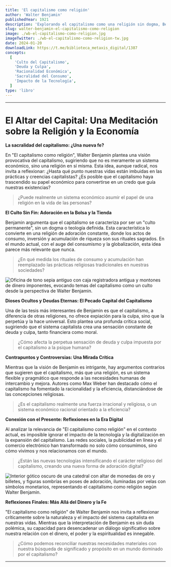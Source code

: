 ```yaml
---
title: 'El capitalismo como religión'
author: 'Walter Benjamin'
publishedYear: 1921
description: 'Explorando el capitalismo como una religión sin dogma, Benjamin revela un culto perpetuo a la riqueza y consumo. Un análisis crítico de deuda, culpa y su impacto psicológico en la sociedad.'
slug: walter-benjamin-el-capitalismo-como-religion
image: ./wb-el-capitalismo-como-religion.jpg
imageTwitter: ./wb-el-capitalismo-como-religion-tw.jpg
date: 2024-01-20
downloadLink: https://t.me/biblioteca_metaxis_digital/1387
concepts:
  [
    'Culto del Capitalismo',
    'Deuda y Culpa',
    'Racionalidad Económica',
    'Sacralidad del Consumo',
    'Impacto de la Tecnología',
  ]
type: 'libro'
---
```


---

# El Altar del Capital: Una Meditación sobre la Religión y la Economía

**La sacralidad del capitalismo: ¿Una nueva fe?**

En "El capitalismo como religión", Walter Benjamin plantea una visión provocativa del capitalismo, sugiriendo que no es meramente un sistema económico, sino una religión en sí misma. Esta idea, aunque radical, nos invita a reflexionar: ¿Hasta qué punto nuestras vidas están imbuidas en las prácticas y creencias capitalistas? ¿Es posible que el capitalismo haya trascendido su papel económico para convertirse en un credo que guía nuestras existencias?

> ¿Puede realmente un sistema económico asumir el papel de una religión en la vida de las personas?

**El Culto Sin Fin: Adoración en la Bolsa y la Tienda**

Benjamin argumenta que el capitalismo se caracteriza por ser un "culto permanente", sin un dogma o teología definida. Esta característica lo convierte en una religión de adoración constante, donde los actos de consumo, inversión y acumulación de riqueza son sus rituales sagrados. En el mundo actual, con el auge del consumismo y la globalización, esta idea parece más relevante que nunca.

> ¿En qué medida los rituales de consumo y acumulación han reemplazado las prácticas religiosas tradicionales en nuestras sociedades?

![Oficina de tono sepia antiguo con caja registradora antigua y montones de dinero imponentes, evocando temas del capitalismo como un culto desde la perspectiva de Walter Benjamin.](./wb-capitalismo-religion-1.jpg)

**Dioses Ocultos y Deudas Eternas: El Pecado Capital del Capitalismo**

Una de las tesis más interesantes de Benjamin es que el capitalismo, a diferencia de otras religiones, no ofrece expiación para la culpa, sino que la perpetúa y la hace universal. Esto plantea una profunda crítica social, sugiriendo que el sistema capitalista crea una sensación constante de deuda y culpa, tanto financiera como moral.

> ¿Cómo afecta la perpetua sensación de deuda y culpa impuesta por el capitalismo a la psique humana?

**Contrapuntos y Controversias: Una Mirada Crítica**

Mientras que la visión de Benjamin es intrigante, hay argumentos contrarios que sugieren que el capitalismo, más que una religión, es un sistema flexible y pragmático que responde a las necesidades humanas de intercambio y mejora. Autores como Max Weber han destacado cómo el capitalismo ha fomentado la racionalidad y la eficiencia, distanciándose de las concepciones religiosas.

> ¿Es el capitalismo realmente una fuerza irracional y religiosa, o un sistema económico racional orientado a la eficiencia?

**Conexión con el Presente: Reflexiones en la Era Digital**

Al analizar la relevancia de "El capitalismo como religión" en el contexto actual, es imposible ignorar el impacto de la tecnología y la digitalización en la expansión del capitalismo. Las redes sociales, la publicidad en línea y el comercio electrónico han transformado no solo cómo consumimos, sino cómo vivimos y nos relacionamos con el mundo.

> ¿Están las nuevas tecnologías intensificando el carácter religioso del capitalismo, creando una nueva forma de adoración digital?

![Interior gótico oscuro de una catedral con altar de monedas de oro y billetes, y figuras sombrías en poses de adoración, iluminadas por velas con símbolos monetarios, representando el capitalismo como religión según Walter Benjamin.](./wb-capitalismo-religion-2.jpg)

**Reflexiones Finales: Más Allá del Dinero y la Fe**

"El capitalismo como religión" de Walter Benjamin nos invita a reflexionar críticamente sobre la naturaleza y el impacto del sistema capitalista en nuestras vidas. Mientras que la interpretación de Benjamin es sin duda polémica, su capacidad para desencadenar un diálogo significativo sobre nuestra relación con el dinero, el poder y la espiritualidad es innegable.

> ¿Cómo podemos reconciliar nuestras necesidades materiales con nuestra búsqueda de significado y propósito en un mundo dominado por el capitalismo?

---
